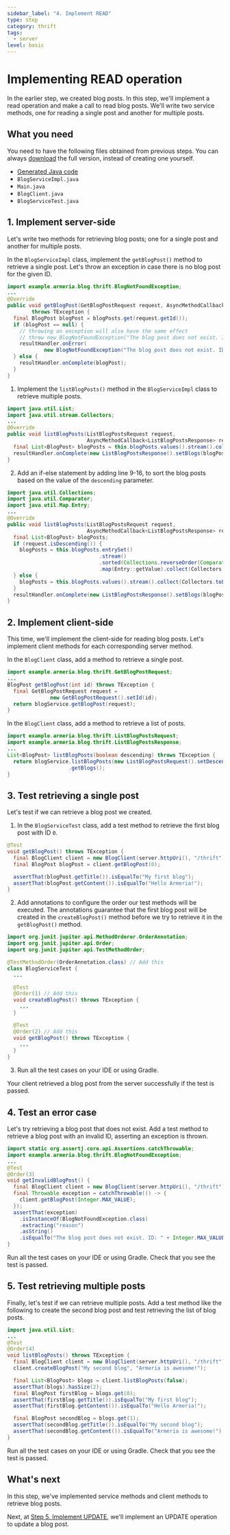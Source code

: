 ```yaml
---
sidebar_label: "4. Implement READ"
type: step
category: thrift
tags:
  - server
level: basic
---
```


# Implementing READ operation

In the earlier step, we created blog posts.
In this step, we'll implement a read operation and make a call to read blog posts.
We'll write two service methods, one for reading a single post and another for multiple posts.

<TutorialSteps current={4} />

## What you need

You need to have the following files obtained from previous steps.
You can always [download](https://github.com/line/armeria-examples/tree/main/tutorials/thrift) the full version, instead of creating one yourself.

- [Generated Java code](/docs/tutorials/thrift/define-service#3-compile-the-thrift-file)
- `BlogServiceImpl.java`
- `Main.java`
- `BlogClient.java`
- `BlogServiceTest.java`

## 1. Implement server-side

Let's write two methods for retrieving blog posts; one for a single post and another for multiple posts.

<Tabs groupId="thrift-read">
<TabItem label="Single post" value="1">

In the `BlogServiceImpl` class, implement the `getBlogPost()` method to retrieve a single post.
Let's throw an exception in case there is no blog post for the given ID.

```java title="BlogServiceImpl.java"
import example.armeria.blog.thrift.BlogNotFoundException;
...
@Override
public void getBlogPost(GetBlogPostRequest request, AsyncMethodCallback<BlogPost> resultHandler)
        throws TException {
  final BlogPost blogPost = blogPosts.get(request.getId());
  if (blogPost == null) {
    // throwing an exception will also have the same effect
    // throw new BlogNotFoundException("The blog post does not exist. ID: " + request.getId());
    resultHandler.onError(
            new BlogNotFoundException("The blog post does not exist. ID: " + request.getId()));
  } else {
    resultHandler.onComplete(blogPost);
  }
}
```

</TabItem>
<TabItem label="Multiple posts" value="2">

1. Implement the `listBlogPosts()` method in the `BlogServiceImpl` class to retrieve multiple posts.
  ```java title="BlogServiceImpl.java"
  import java.util.List;
  import java.util.stream.Collectors;
  ...
  @Override
  public void listBlogPosts(ListBlogPostsRequest request,
                            AsyncMethodCallback<ListBlogPostsResponse> resultHandler) throws TException {
    final List<BlogPost> blogPosts = this.blogPosts.values().stream().collect(Collectors.toList());
    resultHandler.onComplete(new ListBlogPostsResponse().setBlogs(blogPosts));
  }
  ```
2. Add an if-else statement by adding line 9-16, to sort the blog posts based on the value of the `descending` parameter.
  ```java title="BlogServiceImpl.java" showLineNumbers
  import java.util.Collections;
  import java.util.Comparator;
  import java.util.Map.Entry;
  ...
  @Override
  public void listBlogPosts(ListBlogPostsRequest request,
                            AsyncMethodCallback<ListBlogPostsResponse> resultHandler) throws TException {
    final List<BlogPost> blogPosts;
    if (request.isDescending()) {
      blogPosts = this.blogPosts.entrySet()
                                .stream()
                                .sorted(Collections.reverseOrder(Comparator.comparingInt(Entry::getKey)))
                                .map(Entry::getValue).collect(Collectors.toList());
    } else {
      blogPosts = this.blogPosts.values().stream().collect(Collectors.toList());
    }
    resultHandler.onComplete(new ListBlogPostsResponse().setBlogs(blogPosts));
  }
  ```

</TabItem>
</Tabs>

## 2. Implement client-side

This time, we'll implement the client-side for reading blog posts.
Let's implement client methods for each corresponding server method.

<Tabs groupId="thrift-read">
<TabItem label="Single post" value="1">

In the `BlogClient` class, add a method to retrieve a single post.

```java title="BlogClient.java"
import example.armeria.blog.thrift.GetBlogPostRequest;
...
BlogPost getBlogPost(int id) throws TException {
  final GetBlogPostRequest request =
              new GetBlogPostRequest().setId(id);
  return blogService.getBlogPost(request);
}
```

</TabItem>
<TabItem label="Multiple posts" value="2">

In the `BlogClient` class, add a method to retrieve a list of posts.

```java title="BlogClient.java"
import example.armeria.blog.thrift.ListBlogPostsRequest;
import example.armeria.blog.thrift.ListBlogPostsResponse;
...
List<BlogPost> listBlogPosts(boolean descending) throws TException {
  return blogService.listBlogPosts(new ListBlogPostsRequest().setDescending(descending))
                    .getBlogs();
}
```

</TabItem>
</Tabs>

## 3. Test retrieving a single post

Let's test if we can retrieve a blog post we created.

1. In the `BlogServiceTest` class, add a test method to retrieve the first blog post with ID `0`.
  ```java title="BlogServiceTest.java"
  @Test
  void getBlogPost() throws TException {
    final BlogClient client = new BlogClient(server.httpUri(), "/thrift");
    final BlogPost blogPost = client.getBlogPost(0);

    assertThat(blogPost.getTitle()).isEqualTo("My first blog");
    assertThat(blogPost.getContent()).isEqualTo("Hello Armeria!");
  }
  ```
2. Add annotations to configure the order our test methods will be executed.
  The annotations guarantee that the first blog post will be created in the `createBlogPost()` method before we try to retrieve it in the `getBlogPost()` method.
  ```java title="BlogServiceTest.java"
  import org.junit.jupiter.api.MethodOrderer.OrderAnnotation;
  import org.junit.jupiter.api.Order;
  import org.junit.jupiter.api.TestMethodOrder;

  @TestMethodOrder(OrderAnnotation.class) // Add this
  class BlogServiceTest {
    ...

    @Test
    @Order(1) // Add this
    void createBlogPost() throws TException {
      ...
    }

    @Test
    @Order(2) // Add this
    void getBlogPost() throws TException {
      ...
    }
  }
  ```
3. Run all the test cases on your IDE or using Gradle.

  Your client retrieved a blog post from the server successfully if the test is passed.

## 4. Test an error case

Let's try retrieving a blog post that does not exist.
Add a test method to retrieve a blog post with an invalid ID, asserting an exception is thrown.

```java title="BlogServiceTest.java"
import static org.assertj.core.api.Assertions.catchThrowable;
import example.armeria.blog.thrift.BlogNotFoundException;
...
@Test
@Order(3)
void getInvalidBlogPost() {
  final BlogClient client = new BlogClient(server.httpUri(), "/thrift");
  final Throwable exception = catchThrowable(() -> {
    client.getBlogPost(Integer.MAX_VALUE);
  });
  assertThat(exception)
    .isInstanceOf(BlogNotFoundException.class)
    .extracting("reason")
    .asString()
    .isEqualTo("The blog post does not exist. ID: " + Integer.MAX_VALUE);
}
```

Run all the test cases on your IDE or using Gradle.
Check that you see the test is passed.

## 5. Test retrieving multiple posts

Finally, let's test if we can retrieve multiple posts.
Add a test method like the following to create the second blog post and test retrieving the list of blog posts.

```java title="BlogServiceTest.java"
import java.util.List;
...
@Test
@Order(4)
void listBlogPosts() throws TException {
  final BlogClient client = new BlogClient(server.httpUri(), "/thrift");
  client.createBlogPost("My second blog", "Armeria is awesome!");

  final List<BlogPost> blogs = client.listBlogPosts(false);
  assertThat(blogs).hasSize(2);
  final BlogPost firstBlog = blogs.get(0);
  assertThat(firstBlog.getTitle()).isEqualTo("My first blog");
  assertThat(firstBlog.getContent()).isEqualTo("Hello Armeria!");

  final BlogPost secondBlog = blogs.get(1);
  assertThat(secondBlog.getTitle()).isEqualTo("My second blog");
  assertThat(secondBlog.getContent()).isEqualTo("Armeria is awesome!");
}
```

Run all the test cases on your IDE or using Gradle.
Check that you see the test is passed.

## What's next

In this step, we've implemented service methods and client methods to retrieve blog posts.

Next, at [Step 5. Implement UPDATE](/docs/tutorials/thrift/implement-update), we'll implement an UPDATE operation to update a blog post.

<TutorialSteps current={4} />
